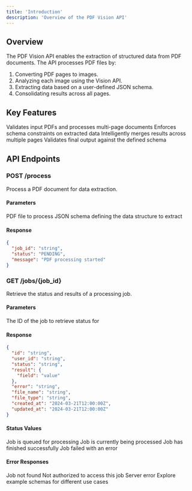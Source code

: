 ```yaml
---
title: 'Introduction'
description: 'Overview of the PDF Vision API'
---
```


## Overview
The PDF Vision API enables the extraction of structured data from PDF documents. The API processes PDF files by:
1. Converting PDF pages to images.
2. Analyzing each image using the Vision API.
3. Extracting data based on a user-defined JSON schema.
4. Consolidating results across all pages.

## Key Features

<CardGroup cols={2}>
  <Card title="PDF Processing" icon="file-pdf">
    Validates input PDFs and processes multi-page documents
  </Card>
  <Card title="Schema Validation" icon="check-square">
    Enforces schema constraints on extracted data
  </Card>
  <Card title="Cross-page Merging" icon="object-group">
    Intelligently merges results across multiple pages
  </Card>
  <Card title="Output Validation" icon="shield-check">
    Validates final output against the defined schema
  </Card>
</CardGroup>

## API Endpoints

### POST /process

Process a PDF document for data extraction.

#### Parameters

<ParamField body="file" type="file" required>
  PDF file to process
</ParamField>

<ParamField body="json_schema" type="object" required>
  JSON schema defining the data structure to extract
</ParamField>

#### Response

```json
{
  "job_id": "string",
  "status": "PENDING",
  "message": "PDF processing started"
}
```

### GET /jobs/{job_id}

Retrieve the status and results of a processing job.

#### Parameters

<ParamField path="job_id" type="string" required>
  The ID of the job to retrieve status for
</ParamField>

#### Response

```json
{
  "id": "string",
  "user_id": "string",
  "status": "string",
  "result": {
    "field": "value"
  },
  "error": "string",
  "file_name": "string",
  "file_type": "string",
  "created_at": "2024-03-21T12:00:00Z",
  "updated_at": "2024-03-21T12:00:00Z"
}
```

#### Status Values

<ResponseField name="PENDING" type="string">
  Job is queued for processing
</ResponseField>

<ResponseField name="PROCESSING" type="string">
  Job is currently being processed
</ResponseField>

<ResponseField name="COMPLETED" type="string">
  Job has finished successfully
</ResponseField>

<ResponseField name="FAILED" type="string">
  Job failed with an error
</ResponseField>

#### Error Responses

<ResponseField name="404" type="error">
  Job not found
</ResponseField>

<ResponseField name="403" type="error">
  Not authorized to access this job
</ResponseField>

<ResponseField name="500" type="error">
  Server error
</ResponseField>

<Card title="View Schema Examples" icon="code" href="/schemas/basic-examples">
  Explore example schemas for different use cases
</Card>
